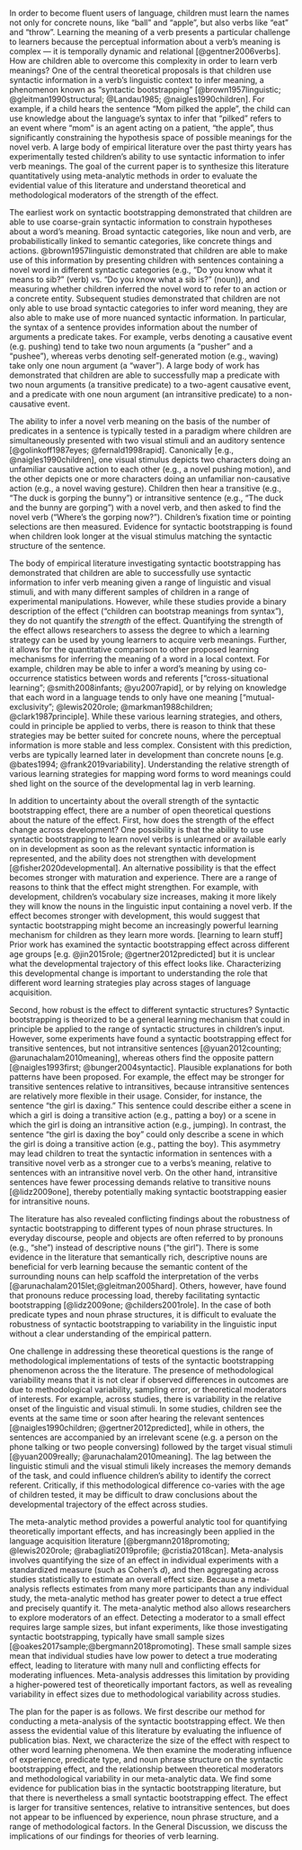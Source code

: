 In order to become fluent users of language, children must learn the names not only for concrete nouns, like “ball” and “apple”,  but also verbs like “eat” and “throw”. Learning the meaning of a verb presents a particular challenge to learners because the perceptual information about a verb’s meaning is complex --- it is temporally dynamic and relational [@gentner2006verbs]. How are children able to overcome this complexity in order to learn verb meanings? One of the central theoretical proposals is that children use syntactic information in a verb’s linguistic context to infer meaning, a phenomenon known as  “syntactic bootstrapping” [@brown1957linguistic; @gleitman1990structural; @Landau1985; @naigles1990children]. For example, if a child hears the sentence “Mom pilked the apple”, the child can use knowledge about the language’s syntax  to infer that “pilked” refers to an event where “mom” is an agent acting on a patient, “the apple”, thus significantly constraining the hypothesis space of possible meanings for the novel verb.  A large body of empirical literature over the past thirty years has experimentally tested children’s ability to use syntactic information to infer verb meanings. The goal of the current paper is to synthesize this literature quantitatively using meta-analytic methods in order to evaluate the evidential value of this literature and understand theoretical and methodological moderators of the strength of the effect. 

The earliest work on syntactic bootstrapping demonstrated that children are able to use coarse-grain syntactic information to constrain hypotheses about a word’s meaning. Broad syntactic categories, like noun and verb, are probabilistically linked to semantic categories, like concrete things and actions. @brown1957linguistic demonstrated that children are able to make use of this information by presenting  children with sentences containing a novel word in different syntactic categories (e.g., “Do you know what it means to sib?” (verb) vs. “Do you know what a sib is?” (noun)), and measuring whether children inferred the novel word to refer to an action or a concrete entity.  Subsequent studies demonstrated that children are not only able to use broad syntactic categories to infer word meaning, they are also able to make use of more nuanced syntactic information. In particular, the syntax of a sentence provides information about the number of arguments a predicate takes. For example, verbs denoting a causative event (e.g. pushing) tend to take two noun arguments (a “pusher” and a “pushee”), whereas verbs denoting self-generated motion (e.g., waving) take only one noun argument (a “waver”). A large body of work has demonstrated that children are able to successfully map a predicate with two noun arguments (a transitive predicate) to a two-agent causative event, and a predicate with one noun argument (an intransitive predicate) to a non-causative event. 

The ability to infer a novel verb meaning on the basis of the number of predicates in a sentence is typically tested in a paradigm where children are simultaneously presented with two visual stimuli and an auditory sentence [@golinkoff1987eyes; @fernald1998rapid]. Canonically [e.g., @naigles1990children], one visual stimulus depicts two characters doing an unfamiliar causative action to each other (e.g., a novel pushing motion), and the other depicts one or more characters doing an unfamiliar non-causative action (e.g., a  novel waving gesture). Children then hear a transitive (e.g., “The duck is gorping the bunny”) or intransitive sentence (e.g., “The duck and the bunny are gorping”) with a novel verb, and then asked to find the novel verb (“Where’s the gorping now?”). Children’s fixation time or pointing selections are then measured. Evidence for syntactic bootstrapping is found when children look longer at the visual stimulus matching the syntactic structure of the sentence.  

The body of empirical literature investigating syntactic bootstrapping has demonstrated that children are able to successfully use syntactic information to infer verb meaning given a range of linguistic and visual stimuli, and with many different samples of children in a range of experimental manipulations. However, while these studies provide a binary description of the effect ("children can bootstrap meanings from syntax"), they do not quantify the *strength* of the effect. Quantifying the strength of the effect allows researchers to assess the degree to which a learning strategy can be used by young learners to acquire verb meanings. Further, it allows for the quantitative comparison to other proposed learning mechanisms for inferring the meaning of a word in a local context. For example, children may be able to infer a word’s meaning by using co-occurrence statistics between words and referents ["cross-situational learning"; @smith2008infants; @yu2007rapid], or by relying on knowledge that each word in a language tends to only have one meaning ["mutual-exclusivity"; @lewis2020role; @markman1988children; @clark1987principle]. While these various learning strategies, and others, could in principle be applied to verbs, there is reason to think that these strategies may be better suited for concrete nouns, where the perceptual information is more stable and less complex. Consistent with this prediction, verbs are typically learned later in development than concrete nouns [e.g. @bates1994; @frank2019variability]. Understanding the relative strength of various learning strategies for mapping word forms to word meanings could shed light on the source of the developmental lag in verb learning.
	
In addition to uncertainty about the overall strength of the syntactic bootstrapping effect, there are a number of open theoretical questions about the nature of the effect. First, how does the strength of the effect change across development? One possibility is that the ability to use syntactic bootstrapping to learn novel verbs is unlearned or available early on in development as soon as the relevant syntactic information is represented, and the ability does not strengthen with development [@fisher2020developmental]. An alternative possibility is that the effect becomes stronger with maturation and experience. There are a range of reasons to think that the effect might strengthen. For example, with development, children’s vocabulary size increases, making it more likely they will know the nouns in the linguistic input containing a novel verb. If the effect becomes stronger with development, this would suggest that syntactic bootstrapping might become an increasingly powerful learning mechanism for children as they learn more words. [learning to learn stuff]  Prior work has examined the syntactic bootstrapping effect across different age groups [e.g. @jin2015role; @gertner2012predicted] but it is unclear what the developmental trajectory of this effect looks like. Characterizing this developmental change is important to understanding the role that different word learning strategies play across stages of language acquisition. 
	
Second, how robust is the effect to different syntactic structures? Syntactic bootstrapping is theorized to be a general learning mechanism that could in principle be applied to the range of syntactic structures in children’s input. However, some experiments have found a syntactic bootstrapping effect for transitive sentences, but not intransitive sentences [@yuan2012counting; @arunachalam2010meaning], whereas others find the opposite pattern [@naigles1993first; @bunger2004syntactic]. Plausible explanations for both patterns have been proposed.  For example, the effect may be stronger for transitive sentences relative to intransitives, because intransitive sentences are relatively more flexible in their usage. Consider, for instance, the sentence “the girl is daxing.” This sentence could describe either a scene in which a girl is doing a transitive action (e.g., patting a boy) or a scene in which the girl is doing an intransitive action (e.g., jumping). In contrast, the sentence “the girl is daxing the boy” could only describe a scene in which the girl is doing a transitive action (e.g., patting the boy). This asymmetry may lead children to treat the syntactic information in sentences with a transitive novel verb as a stronger cue to a verbs’s meaning, relative to sentences with an intransitive novel verb. On the other hand, intransitive sentences have fewer processing demands relative to transitive nouns [@lidz2009one], thereby potentially making syntactic bootstrapping easier for intransitive nouns.

The literature has also revealed conflicting findings about the robustness of syntactic bootstrapping to different types of noun phrase structures. In everyday discourse, people and objects are often referred to by pronouns (e.g., “she”) instead of descriptive nouns (“the girl”). There is some evidence in the literature that semantically rich, descriptive nouns are beneficial for verb learning because the semantic content of the surrounding nouns can help scaffold the interpretation of the verbs [@arunachalam2015let;@gleitman2005hard]. Others, however, have found that pronouns reduce processing load, thereby facilitating syntactic bootstrapping [@lidz2009one; @childers2001role]. In the case of both predicate types and noun phrase structures, it is difficult to evaluate the robustness of syntactic bootstrapping to variability in the linguistic input without a clear understanding of the empirical pattern. 

One challenge in addressing these theoretical questions is the range of methodological implementations of tests of the syntactic bootstrapping phenomenon across the the literature. The presence of methodological variability means that it is not clear if observed differences in outcomes are due to methodological variability, sampling error, or theoretical moderators of interests.  For example, across studies, there is variability in the relative onset of the linguistic and visual stimuli. In some studies, children see the events at the same time or soon after hearing the relevant sentences [@naigles1990children; @gertner2012predicted], while in others, the sentences are accompanied by an irrelevant scene (e.g. a person on the phone talking or two people conversing) followed by the target visual stimuli [@yuan2009really; @arunachalam2010meaning]. The lag between the linguistic stimuli and the visual stimuli likely increases the memory demands of the task, and could influence children's ability to identify the correct referent. Critically, if this methodological difference co-varies with the age of children tested, it may be difficult to draw conclusions about the developmental trajectory of the effect across studies. 

The meta-analytic method provides a powerful analytic tool for quantifying theoretically important effects, and has increasingly been applied in the language acquisition literature [@bergmann2018promoting; @lewis2020role; @rabagliati2019profile; @cristia2018can]. Meta-analysis involves quantifying the size of an effect in individual experiments with a standardized measure (such as Cohen’s $d$), and then aggregating across studies statistically to estimate an overall effect size. Because a meta-analysis reflects estimates from many more participants than any individual study, the meta-analytic method has greater power to detect a true effect and precisely quantify it.  The meta-analytic method also allows researchers to explore moderators of an effect. Detecting a moderator to a small effect requires large sample sizes, but infant experiments, like those investigating syntactic bootstrapping, typically have small sample sizes  [@oakes2017sample;@bergmann2018promoting]. These small sample sizes mean that individual studies have low power to detect a true moderating effect, leading to literature with many null and conflicting effects for moderating influences. Meta-analysis addresses this limitation by providing a higher-powered test of theoretically important factors, as well as revealing variability in effect sizes due to methodological variability across studies. 

The plan for the paper is as follows. We first describe our method for conducting a meta-analysis of the syntactic bootstrapping effect. We then assess the evidential value of this literature by evaluating the influence of publication bias. Next, we characterize the size of the effect with respect to other word learning phenomena. We then examine the moderating influence of experience, predicate type, and noun phrase structure on the syntactic bootstrapping effect, and the relationship between theoretical moderators and methodological variability in our meta-analytic data.  We find some evidence for publication bias in the syntactic bootstrapping literature, but that there is nevertheless a small syntactic bootstrapping effect. The effect is larger for transitive sentences, relative to intransitive sentences, but does not appear to be influenced by experience, noun phrase structure, and a range of methodological factors. In the General Discussion, we discuss the implications of our findings for theories of verb learning.
